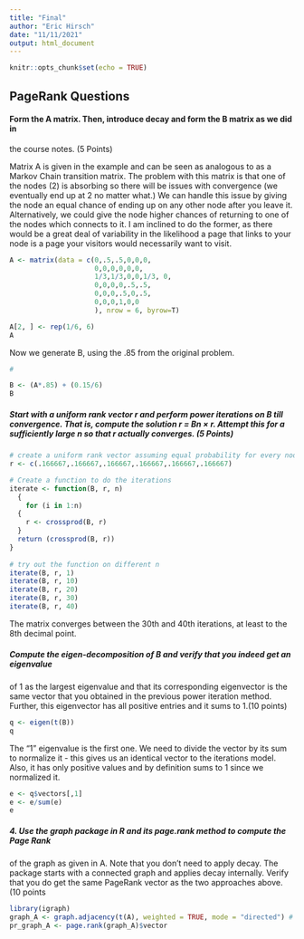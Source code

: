 ```yaml
---
title: "Final"
author: "Eric Hirsch"
date: "11/11/2021"
output: html_document
---
```


```r
knitr::opts_chunk$set(echo = TRUE)
```

## PageRank Questions

#### Form the A matrix. Then, introduce decay and form the B matrix as we did in
the course notes. (5 Points)

Matrix A is given in the example and can be seen as analogous to as a Markov Chain transition matrix. The problem with this matrix is that one of the nodes (2) is absorbing so there will be issues with convergence (we eventually end up at 2 no matter what.)  We can handle this issue by giving the node an equal chance of ending up on any other node after you leave it.  Alternatively, we could give the node higher chances of returning to one of the nodes which connects to it. I am inclined to do the former, as there would be a great deal of variability in the likelihood a page that links to your node is a page your visitors would necessarily want to visit.

```r
A <- matrix(data = c(0,.5,.5,0,0,0,
                     0,0,0,0,0,0,
                     1/3,1/3,0,0,1/3, 0,
                     0,0,0,0,.5,.5,
                     0,0,0,.5,0,.5,
                     0,0,0,1,0,0
                     ), nrow = 6, byrow=T)

A[2, ] <- rep(1/6, 6)
A

```
Now we generate B, using the .85 from the original problem.  
```r

# 

B <- (A*.85) + (0.15/6)
B
```
##### Start with a uniform rank vector r and perform power iterations on B till convergence. That is, compute the solution r = Bn × r. Attempt this for a sufficiently large n so that r actually converges. (5 Points)

```r
# create a uniform rank vector assuming equal probability for every node
r <- c(.166667,.166667,.166667,.166667,.166667,.166667)

# Create a function to do the iterations
iterate <- function(B, r, n) 
  {
    for (i in 1:n)
  {
    r <- crossprod(B, r)
  }
  return (crossprod(B, r))
}
 
# try out the function on different n
iterate(B, r, 1)
iterate(B, r, 10)
iterate(B, r, 20) 
iterate(B, r, 30)
iterate(B, r, 40)

```

The matrix converges between the 30th and 40th iterations, at least to the 8th decimal point.

#####  Compute the eigen-decomposition of B and verify that you indeed get an eigenvalue
of 1 as the largest eigenvalue and that its corresponding eigenvector is the same
vector that you obtained in the previous power iteration method. Further, this
eigenvector has all positive entries and it sums to 1.(10 points)

```r
q <- eigen(t(B))
q
```
The "1" eigenvalue is the first one. We need to divide the vector by its sum to normalize it - this gives us an identical vector to the iterations model.  Also, it has only positive values and by definition sums to 1 since we normalized it.

```r
e <- q$vectors[,1]
e <- e/sum(e)
e

```

##### 4. Use the graph package in R and its page.rank method to compute the Page Rank
of the graph as given in A. Note that you don’t need to apply decay. The package
starts with a connected graph and applies decay internally. Verify that you do get
the same PageRank vector as the two approaches above. (10 points

```r
library(igraph)
graph_A <- graph.adjacency(t(A), weighted = TRUE, mode = "directed") # WHY????
pr_graph_A <- page.rank(graph_A)$vector
```
